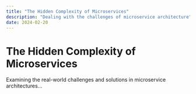 ```yaml
---
title: "The Hidden Complexity of Microservices"
description: "Dealing with the challenges of microservice architecture"
date: 2024-02-20
---
```


# The Hidden Complexity of Microservices

Examining the real-world challenges and solutions in microservice architectures...
